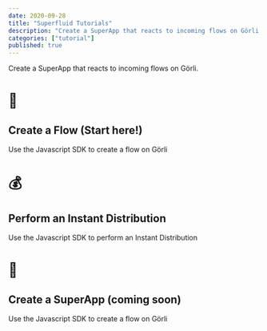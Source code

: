 ```yaml
---
date: 2020-09-28
title: "Superfluid Tutorials"
description: "Create a SuperApp that reacts to incoming flows on Görli."
categories: ["tutorial"]
published: true
---
```


Create a SuperApp that reacts to incoming flows on Görli.

<Card href="/tutorials/create-a-flow/" variant="primary" >

# 🔀
<div>

## Create a Flow (Start here!)
 Use the Javascript SDK to create a flow on Görli
</div>
</Card>
<Card href="/tutorials/instant-distribution/" variant="primary" >

# 💰
<div>

## Perform an Instant Distribution
 Use the Javascript SDK to perform an Instant Distribution
</div>
</Card>
<Card  variant="primary" >

# 🤳
<div>

## Create a SuperApp (coming soon)
 Use the Javascript SDK to create a flow on Görli
</div>
</Card>
